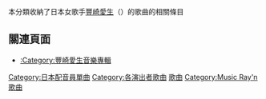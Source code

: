 本分類收納了日本女歌手[[豐崎愛生|豐崎愛生]]（{{lang-ja|豊崎 愛生}}）的歌曲的相關條目

==關連頁面==
*[[:Category:豐崎愛生音樂專輯‎|:Category:豐崎愛生音樂專輯‎]]

{{DEFAULTSORT:Toyosaki Aki}}
[[Category:日本配音員單曲|Category:日本配音員單曲]]
[[Category:各演出者歌曲|Category:各演出者歌曲]]
[[Category:豐崎愛生|歌曲]]
[[Category:Music_Ray'n歌曲|Category:Music Ray'n歌曲]]
